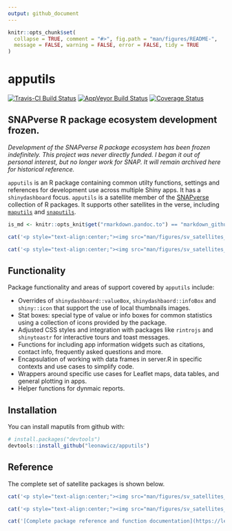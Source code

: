 ```yaml
---
output: github_document
---
```


<!-- README.md is generated from README.Rmd. Please edit that file -->

```r
knitr::opts_chunk$set(
  collapse = TRUE, comment = "#>", fig.path = "man/figures/README-",
  message = FALSE, warning = FALSE, error = FALSE, tidy = TRUE
)
```

# apputils

[![Travis-CI Build Status](https://travis-ci.org/leonawicz/apputils.svg?branch=master)](https://travis-ci.org/leonawicz/rapputils)
[![AppVeyor Build Status](https://ci.appveyor.com/api/projects/status/github/leonawicz/apputils?branch=master&svg=true)](https://ci.appveyor.com/project/leonawicz/apputils)
[![Coverage Status](https://img.shields.io/codecov/c/github/leonawicz/apputils/master.svg)](https://codecov.io/github/leonawicz/apputils?branch=master)

## SNAPverse R package ecosystem development frozen.

*Development of the SNAPverse R package ecosystem has been frozen indefinitely. This project was never directly funded. I began it out of personal interest, but no longer work for SNAP. It will remain archived here for historical reference.*

`apputils` is an R package containing common utilty functions, settings and references for development use across multiple Shiny apps. It has a `shinydashboard` focus. `apputils` is a satellite member of the [SNAPverse](https://leonawicz.github.io/snapverse/) collection of R packages. It supports other satellites in the verse, including [`maputils`](https://leonawicz.github.io/maputils/) and [`snaputils`](https://leonawicz.github.io/snaputils/).


```r
is_md <- knitr::opts_knit$get("rmarkdown.pandoc.to") == "markdown_github-ascii_identifiers"
```

```r
cat('<p style="text-align:center;"><img src="man/figures/sv_satellites_utils_app.png" width=350></p><br>')
```

```r
cat('<p style="text-align:center;"><img src="man/figures/sv_satellites_utils_app.svg"></p>')
```

## Functionality

Package functionality and areas of support covered by `apputils` include:

* Overrides of `shinydashboard::valueBox`, `shinydashbaord::infoBox` and `shiny::icon` that support the use of local thumbnails images.
* Stat boxes: special type of value or info boxes for common statistics using a collection of icons provided by the package.
* Adjusted CSS styles and integration with packages like `rintrojs` and `shinytoastr` for interactive tours and toast messages.
* Functions for including app information widgets such as citations, contact info, frequently asked questions and more.
* Encapsulation of working with data frames in server.R in specific contexts and use cases to simplify code.
* Wrappers around specific use cases for Leaflet maps, data tables, and general plotting in apps.
* Helper functions for dynmaic reports.

## Installation

You can install maputils from github with:

```r
# install.packages("devtools")
devtools::install_github("leonawicz/apputils")
```

## Reference

The complete set of satellite packages is shown below.

```r
cat('<p style="text-align:center;"><img src="man/figures/sv_satellites_all.png" width=350></p><br>')
```

```r
cat('<p style="text-align:center;"><img src="man/figures/sv_satellites_all.svg"></p>')
```

```r
cat('[Complete package reference and function documentation](https://leonawicz.github.io/apputils/)')
```

